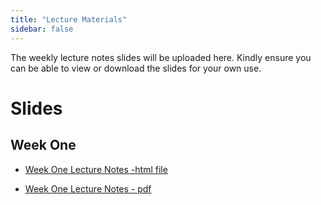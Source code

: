 ```yaml
---
title: "Lecture Materials"
sidebar: false
---
```


:::{.callout-important}
The weekly lecture notes slides will be uploaded here. Kindly ensure you can be able to view or download the slides for your own use. 
:::

# Slides 

## Week One

- [Week One Lecture Notes -html file](/slides/Lecture_One.html)

- [Week One Lecture Notes - pdf](/pdf/lec_one.pdf)


